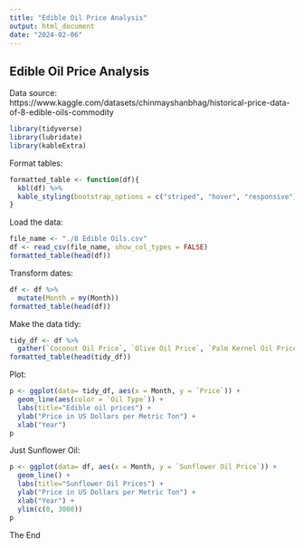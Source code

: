 ```yaml
---
title: "Edible Oil Price Analysis"
output: html_document
date: "2024-02-06"
---
```



## Edible Oil Price Analysis


Data source:
https://www.kaggle.com/datasets/chinmayshanbhag/historical-price-data-of-8-edible-oils-commodity


```r
library(tidyverse)
library(lubridate)
library(kableExtra)
```

Format tables:

```r
formatted_table <- function(df){
  kbl(df) %>%
  kable_styling(bootstrap_options = c("striped", "hover", "responsive"))
}
```


Load the data:

```r
file_name <- "./8 Edible Oils.csv"
df <- read_csv(file_name, show_col_types = FALSE)
formatted_table(head(df))
```

Transform dates:

```r
df <- df %>%
  mutate(Month = my(Month))
formatted_table(head(df))
```


Make the data tidy:

```r
tidy_df <- df %>%
  gather(`Coconut Oil Price`, `Olive Oil Price`, `Palm Kernel Oil Price`, `Palm Oil Price`, `Peanut Oil Price`, `Rapeseed Oil Price`, `Soybean Oil Price`, `Sunflower Oil Price`, key = "Oil Type", value = "Price") 
formatted_table(head(tidy_df))
```


Plot:

```r
p <- ggplot(data= tidy_df, aes(x = Month, y = `Price`)) +
  geom_line(aes(color = `Oil Type`)) +
  labs(title="Edible oil prices") +
  ylab("Price in US Dollars per Metric Ton") +
  xlab("Year") 
p
```

Just Sunflower Oil:

```r
p <- ggplot(data= df, aes(x = Month, y = `Sunflower Oil Price`)) +
  geom_line() +
  labs(title="Sunflower Oil Prices") +
  ylab("Price in US Dollars per Metric Ton") +
  xlab("Year") +
  ylim(c(0, 3000))
p
```

The End